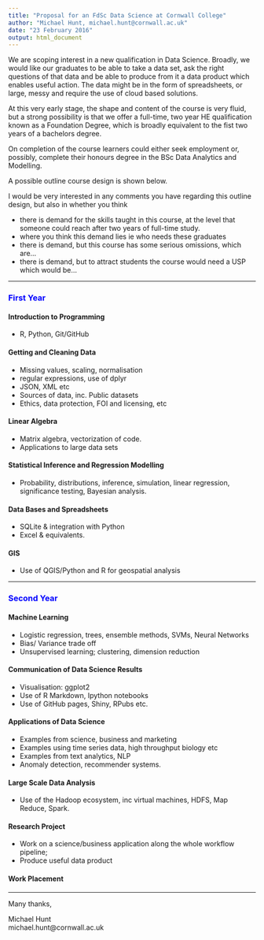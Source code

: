 ```yaml
---
title: "Proposal for an FdSc Data Science at Cornwall College"
author: "Michael Hunt, michael.hunt@cornwall.ac.uk"
date: "23 February 2016"
output: html_document
---
```


We are scoping interest in a new qualification in Data Science. Broadly, we would like our graduates to be able to take a data set, ask the right questions of that data and be able to produce from it a data product which enables useful action. The data might be in the form of spreadsheets, or large, messy and require the use of cloud based solutions.

At this very early stage, the shape and content of the course is very fluid, but a strong possibility is that we offer a full-time, two year HE qualification known as a Foundation Degree, which is broadly equivalent to the fist two years of a bachelors degree.



On completion of the course learners could either seek employment or, possibly, complete their honours degree in the BSc Data Analytics and Modelling.

A possible outline course design is shown below.

I would be very interested in any comments you have regarding this outline design, but also in whether you think

* there is demand for the skills taught in this course, at the level that someone could reach after two years of full-time study.
* where you think this demand lies ie who needs these graduates
* there is demand, but this course has some serious omissions, which are...
* there is demand, but to attract students the course would need a USP which would be...

-----  

### <span style="color:blue">First Year</span>
#### Introduction to Programming 
* R, Python, Git/GitHub

#### Getting and Cleaning Data
* Missing values, scaling, normalisation
* regular expressions, use of dplyr
* JSON, XML etc
* Sources of data, inc. Public datasets
* Ethics, data protection, FOI and licensing, etc

#### Linear Algebra
* Matrix algebra, vectorization of code.
* Applications to large data sets

#### Statistical Inference and Regression Modelling
* Probability, distributions, inference, simulation, linear regression, significance testing, Bayesian analysis.

#### Data Bases and Spreadsheets
* SQLite & integration with Python
* Excel & equivalents.

#### GIS
* Use of QGIS/Python and R for geospatial analysis  

-----

### <span style="color:blue">Second Year</span>
#### Machine Learning
* Logistic regression, trees, ensemble methods, SVMs, Neural Networks
* Bias/ Variance trade off
* Unsupervised learning; clustering, dimension reduction

#### Communication of Data Science Results
* Visualisation: ggplot2
* Use of R Markdown, Ipython notebooks
* Use of GitHub pages, Shiny, RPubs etc.

#### Applications of Data Science
* Examples from science, business and marketing
* Examples using time series data, high throughput biology etc
* Examples from text analytics, NLP
* Anomaly detection, recommender systems.

#### Large Scale Data Analysis
* Use of the Hadoop ecosystem, inc virtual machines, HDFS, Map Reduce, Spark.

#### Research Project
* Work on a science/business application along the whole workflow pipeline;
* Produce useful data product 

#### Work Placement  

-----

Many thanks,

Michael Hunt  
michael.hunt@cornwall.ac.uk